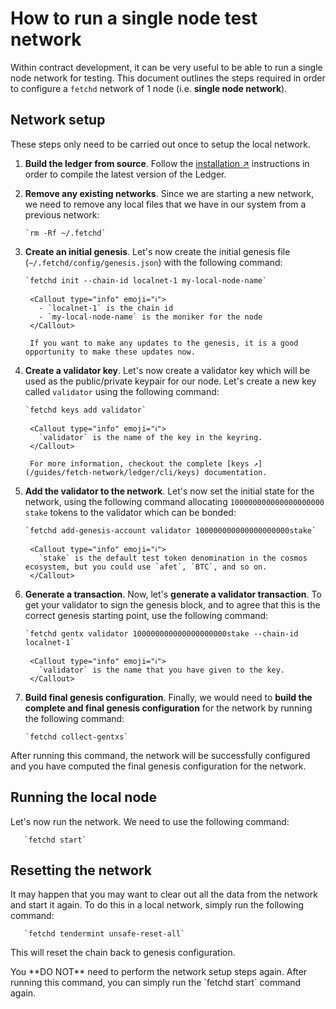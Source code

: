 
# How to run a single node test network

Within contract development, it can be very useful to be able to run a single node network for
testing. This document outlines the steps required in order to configure a `fetchd` network of 1 node (i.e. **single node network**).

## Network setup

<Callout type="info" emoji="ℹ️">
  These steps only need to be carried out once to setup the local network.
</Callout>

1. **Build the ledger from source**. Follow the [installation ↗️](/guides/fetch-network/ledger/installation) instructions in order to compile the latest version of the Ledger.

2. **Remove any existing networks**. Since we are starting a new network, we need to remove any local files that we have in our system from a previous network:

       `rm -Rf ~/.fetchd`

3. **Create an initial genesis**. Let's now create the initial genesis file (`~/.fetchd/config/genesis.json`) with the following command:

       `fetchd init --chain-id localnet-1 my-local-node-name`

        <Callout type="info" emoji="ℹ️">
          - `localnet-1` is the chain id
          - `my-local-node-name` is the moniker for the node
        </Callout>

        If you want to make any updates to the genesis, it is a good opportunity to make these updates now.

4. **Create a validator key**. Let's now create a validator key which will be used as the public/private keypair for our node. Let's create a new key called `validator` using the following command:

       `fetchd keys add validator`

        <Callout type="info" emoji="ℹ️">
          `validator` is the name of the key in the keyring.
        </Callout>

        For more information, checkout the complete [keys ↗️](/guides/fetch-network/ledger/cli/keys) documentation.

5. **Add the validator to the network**. Let's now set the initial state for the network, using the following command allocating `100000000000000000000` `stake` tokens to the validator which can be bonded:

       `fetchd add-genesis-account validator 100000000000000000000stake`

        <Callout type="info" emoji="ℹ️">
          `stake` is the default test token denomination in the cosmos ecosystem, but you could use `afet`, `BTC`, and so on.
        </Callout>

6. **Generate a transaction**. Now, let's **generate a validator transaction**. To get your validator to sign the genesis block, and to agree that this is the correct genesis starting point, use the following command:

       `fetchd gentx validator 100000000000000000000stake --chain-id localnet-1`

        <Callout type="info" emoji="ℹ️">
          `validator` is the name that you have given to the key.
        </Callout>

7. **Build final genesis configuration**. Finally, we would need to **build the complete and final genesis configuration** for the network by running the following command:

       `fetchd collect-gentxs`

After running this command, the network will be successfully configured and you have computed the final genesis configuration for the network.

## Running the local node

Let's now run the network. We need to use the following command:

       `fetchd start`

## Resetting the network

It may happen that you may want to clear out all the data from the network and start it again. To do this in a local network, simply run the following command:

       `fetchd tendermint unsafe-reset-all`

This will reset the chain back to genesis configuration.

<Callout type="warning" emoji="⚠️">
  You **DO NOT** need to perform the network setup steps again. After running this command, you can simply run the `fetchd start` command again.
</Callout>
